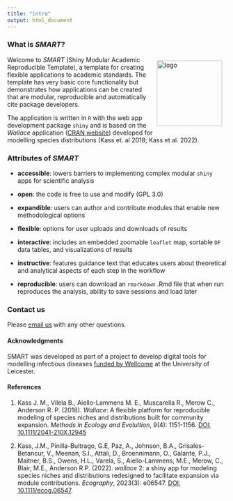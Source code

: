 ```yaml
---
title: "intro"
output: html_document
---
```


### **What is *SMART*?**  

<img src="logo.png" alt="logo" style="width: 150px; float:right; padding:10px;"/>

Welcome to *SMART* (Shiny Modular Academic Reproducible Template), a template for creating flexible applications to academic standards. The template has very basic core functionality but demonstrates how applications can be created that are modular, reproducible and automatically cite package developers.

The application is written in `R` with the web app development package `shiny` and is based on the *Wallace* application (<a href="https://CRAN.R-project.org/package=wallace" target="_blank">CRAN</a>,<a href="https://wallaceecomod.github.io/" target="_blank">website</a>) developed for modelling species distributions (Kass et. al 2018; Kass et al. 2022).

### **Attributes of _SMART_**

* **accessible**: lowers barriers to implementing complex modular `shiny` apps for scientific analysis

* **open**: the code is free to use and modify (GPL 3.0)

* **expandible**: users can author and contribute modules that enable new methodological options

* **flexible**: options for user uploads and downloads of results

* **interactive**: includes an embedded zoomable `leaflet` map, sortable `DF` data tables, and visualizations of results

* **instructive**: features guidance text that educates users about theoretical and analytical aspects of each step in the workflow

* **reproducible**: users can download an `rmarkdown` .Rmd file that when run reproduces the analysis, ability to save sessions and load later

### **Contact us**

Please <a href="mailto:simon.smart@cantab.net" target="_blank">email us</a> with any other questions.

#### **Acknowledgments**
SMART was developed as part of a project to develop digital tools for modelling infectious diseases <a href=https://wellcome.org/news/digital-tools-climate-sensitive-infectious-disease target="_blank"> funded by Wellcome</a> at the University of Leicester.

#### **References**

1. Kass J. M., Vilela B., Aiello-Lammens M. E., Muscarella R., Merow C., Anderson R. P. (2018). *Wallace*: A flexible platform for reproducible modeling of species niches and distributions built for community expansion. *Methods in Ecology and Evolultion*, 9(4): 1151-1156. <a href="https://doi.org/10.1111/2041-210X.12945" target="_blank">DOI: 10.1111/2041-210X.12945</a>

2. Kass, J.M., Pinilla-Buitrago, G.E, Paz, A., Johnson, B.A., Grisales-Betancur, V.,  Meenan, S.I., Attali, D., Broennimann, O., Galante, P.J., Maitner, B.S., Owens, H.L., Varela, S., Aiello-Lammens, M.E., Merow, C., Blair, M.E., Anderson R.P. (2022). *wallace* 2: a shiny app for modeling species niches and distributions redesigned to facilitate expansion via module contributions. *Ecography*, 2023(3): e06547. <a href="https://doi.org/10.1111/ecog.06547" target="_blank">DOI: 10.1111/ecog.06547</a>.  
